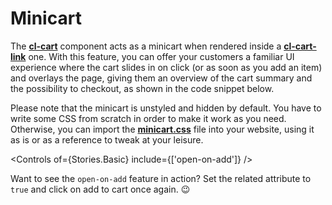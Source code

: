 
<Meta of={Stories} />

# Minicart

The [**cl-cart**](?path=/docs/components-cart-cl-cart--docs) component acts as a minicart when rendered inside a [**cl-cart-link**](?path=/docs/components-cart-cl-cart-link--docs) one. With this feature, you can offer your customers a familiar UI experience where the cart slides in on click (or as soon as you add an item) and overlays the page, giving them an overview of the cart summary and the possibility to checkout, as shown in the code snippet below.

Please note that the minicart is unstyled and hidden by default. You have to write some CSS from scratch in order to make it work as you need. Otherwise, you can import the [**minicart.css**](?path=/docs/getting-started--docs#minicartcss) file into your website, using it as is or as a reference to tweak at your leisure.

<Canvas of={Stories.Basic} />

<Controls of={Stories.Basic} include={['open-on-add']} />

Want to see the `open-on-add` feature in action? Set the related attribute to `true` and click on <cl-add-to-cart class="mx-1 px-2 py-1" code={codes.available}>add to cart</cl-add-to-cart> once again. 😉
